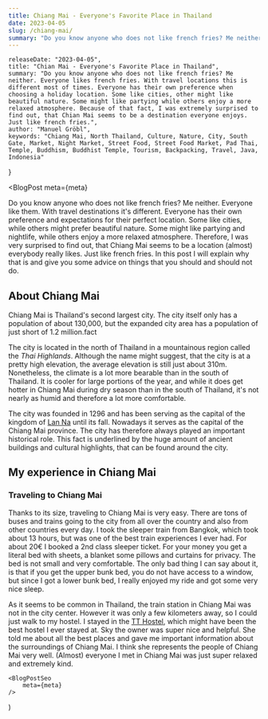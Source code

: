 ```yaml
---
title: Chiang Mai - Everyone's Favorite Place in Thailand
date: 2023-04-05
slug: /chiang-mai/
summary: "Do you know anyone who does not like french fries? Me neither. Everyone likes french fries. With travel locations this is different most of times. Everyone has their own preference when choosing a holiday location. Some like cities, other might like beautiful nature. Some might like partying while others enjoy a more relaxed atmosphere. Because of that fact, I was extremely surprised to find out, that Chian Mai seems to be a destination everyone enjoys. Just like french fries."
---
```



    releaseDate: "2023-04-05",
    title: "Chian Mai - Everyone's Favorite Place in Thailand",
    summary: "Do you know anyone who does not like french fries? Me neither. Everyone likes french fries. With travel locations this is different most of times. Everyone has their own preference when choosing a holiday location. Some like cities, other might like beautiful nature. Some might like partying while others enjoy a more relaxed atmosphere. Because of that fact, I was extremely surprised to find out, that Chian Mai seems to be a destination everyone enjoys. Just like french fries.",
    author: "Manuel Gröbl",
    keywords: "Chiang Mai, North Thailand, Culture, Nature, City, South Gate, Market, Night Market, Street Food, Street Food Market, Pad Thai, Temple, Buddhism, Buddhist Temple, Tourism, Backpacking, Travel, Java, Indonesia"
}

<BlogPost 
    meta={meta}
>

Do you know anyone who does not like french fries? Me neither. Everyone like them. With travel destinations it's different. Everyone has their own preference and expectations for their perfect location. Some like cities, while others might prefer beautiful nature. Some might like partying and nightlife, while others enjoy a more relaxed atmosphere. Therefore, I was very surprised to find out, that Chiang Mai seems to be a location (almost) everybody really likes. Just like french fries. In this post I will explain why that is and give you some advice on things that you should and should not do.

## About Chiang Mai

Chiang Mai is Thailand's second largest city. The city itself only has a population of about 130,000, but the expanded city area has a population of just short of 1.2 million.fact

The city is located in the north of Thailand in a mountainous region called the *Thai Highlands*. Although the name might suggest, that the city is at a pretty high elevation, the average elevation is still just about 310m. Nonetheless, the climate is a lot more bearable than in the south of Thailand. It is cooler for large portions of the year, and while it does get hotter in Chiang Mai during dry season than in the south of Thailand, it's not nearly as humid and therefore a lot more comfortable.

The city was founded in 1296 and has been serving as the capital of the kingdom of [Lan Na](https://en.wikipedia.org/wiki/Lan_Na) until its fall. Nowadays it serves as the capital of the Chiang Mai province. The city has therefore always played an important historical role. This fact is underlined by the huge amount of ancient buildings and cultural highlights, that can be found around the city.

## My experience in Chiang Mai

### Traveling to Chiang Mai

Thanks to its size, traveling to Chiang Mai is very easy. There are tons of buses and trains going to the city from all over the country and also from other countries every day. I took the sleeper train from Bangkok, which took about 13 hours, but was one of the best train experiences I ever had. For about 20€ I booked a 2nd class sleeper ticket. For your money you get a literal bed with sheets, a blanket some pillows and curtains for privacy. The bed is not small and very comfortable. The only bad thing I can say about it, is that if you get the upper bunk bed, you do not have access to a window, but since I got a lower bunk bed, I really enjoyed my ride and got some very nice sleep.

As it seems to be common in Thailand, the train station in Chiang Mai was not in the city center. However it was only a few kilometers away, so I could just walk to my hostel. I stayed in the [TT Hostel](https://www.booking.com/Share-jELtwV), which might have been the best hostel I ever stayed at. Sky the owner was super nice and helpful. She told me about all the best places and gave me important information about the surroundings of Chiang Mai. I think she represents the people of Chiang Mai very well. (Almost) everyone I met in Chiang Mai was just super relaxed and extremely kind.

   
</BlogPost>

    <BlogPostSeo 
        meta={meta}
    />
)